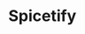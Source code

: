 # Spicetify


<Cards>
  <Card
    title="Can't find .spicetify folder"
    href="spicetify/find-folder"
  ></Card>
  <Card    
    title="Getting 'prefs_path' error"
    href="spicetify/prefs_path-error"
  ></Card>
</Cards>